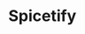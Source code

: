 # Spicetify


<Cards>
  <Card
    title="Can't find .spicetify folder"
    href="spicetify/find-folder"
  ></Card>
  <Card    
    title="Getting 'prefs_path' error"
    href="spicetify/prefs_path-error"
  ></Card>
</Cards>